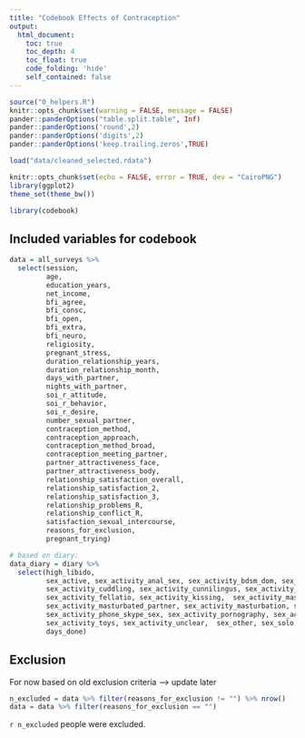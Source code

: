 ```yaml
---
title: "Codebook Effects of Contraception"
output:
  html_document:
    toc: true
    toc_depth: 4
    toc_float: true
    code_folding: 'hide'
    self_contained: false
---
```

  
```r
source("0_helpers.R")
knitr::opts_chunk$set(warning = FALSE, message = FALSE)
pander::panderOptions("table.split.table", Inf)
pander::panderOptions('round',2)
pander::panderOptions('digits',2)
pander::panderOptions('keep.trailing.zeros',TRUE)

load("data/cleaned_selected.rdata")

knitr::opts_chunk$set(echo = FALSE, error = TRUE, dev = "CairoPNG")
library(ggplot2)
theme_set(theme_bw())

library(codebook)
```

## Included variables for codebook
```r
data = all_surveys %>%
  select(session,
         age,
         education_years,
         net_income,
         bfi_agree,
         bfi_consc,
         bfi_open,
         bfi_extra,
         bfi_neuro,
         religiosity,
         pregnant_stress,
         duration_relationship_years,
         duration_relationship_month,
         days_with_partner,
         nights_with_partner,
         soi_r_attitude,
         soi_r_behavior,
         soi_r_desire,
         number_sexual_partner,
         contraception_method,
         contraception_approach,
         contraception_method_broad,
         contraception_meeting_partner,
         partner_attractiveness_face,
         partner_attractiveness_body,
         relationship_satisfaction_overall,
         relationship_satisfaction_2,
         relationship_satisfaction_3,
         relationship_problems_R,
         relationship_conflict_R,
         satisfaction_sexual_intercourse,
         reasons_for_exclusion,
         pregnant_trying)

# based on diary:
data_diary = diary %>%
  select(high_libido,
         sex_active, sex_activity_anal_sex, sex_activity_bdsm_dom, sex_activity_bdsm_sub,
         sex_activity_cuddling, sex_activity_cunnilingus, sex_activity_cybersex, sex_activity_dirty_talk,
         sex_activity_fellatio, sex_activity_kissing,  sex_activity_masturbated_by_partner,
         sex_activity_masturbated_partner, sex_activity_masturbation, sex_activity_other,
         sex_activity_phone_skype_sex, sex_activity_pornography, sex_activity_sex, sex_activity_touch_other, 
         sex_activity_toys, sex_activity_unclear,  sex_other, sex_solo, sex_unclear,
         days_done)
```


## Exclusion
For now based on old exclusion criteria --> update later
```r
n_excluded = data %>% filter(reasons_for_exclusion != "") %>% nrow()
data = data %>% filter(reasons_for_exclusion == "")
```
`r n_excluded` people were excluded.


